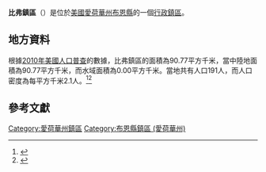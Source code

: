 {{noteTA
|G1=USState
|G2=地名
|G3=Unit
}}
{{Infobox settlement
|official_name            = 比弗鎮區
|native_name = Beaver Township
|settlement_type          = [[行政鎮區|行政鎮區]]
|image_skyline            = 
|imagesize                = 
|image_map                = Map highlighting Beaver Township, Boone County, Iowa.svg
|mapsize                  = 250px
|pushpin_map  =USA Iowa
|pushpin_label = 比弗鎮區
|pushpin_label_position   = top
|pushpin_map_caption      = 比弗鎮區在愛荷華州的位置
|subdivision_type         = [[世界政區索引|國家]]
|subdivision_type1        = [[美国州份|州份]]
|subdivision_type2        = [[愛荷華州行政区划|縣]]
|subdivision_name         = [[美国|美国]]
|subdivision_name1        = [[愛荷華州|愛荷華州]]
|subdivision_name2        = [[布恩縣_(愛荷華州)|布恩縣]]
|elevation_ft             = 1001
|elevation_m              = 305
|timezone                 = [[北美中部時區|北美中部時區]]
|area_total_km2           = 90.77
|area_land_km2            = 90.77
|area_water_km2           = 0.00
|area_total_sq_mi         = 
|area_land_sq_mi          = 
|area_water_sq_mi         = 
|population_as_of         = [[2010年美國人口普查|2010]]
|population_footnotes     = 
|population_total         = 191
|population_density_km2   = auto
|population_density_sq_mi = auto
|utc_offset               = -6
|coordinates              = {{coord|41|59|26|N|94|06|28|W|type:city_region:US-AL_source:GNS-enwiki|display=inline,title}}
| coor_pinpoint           = 
| coordinates_footnotes   = 
|timezone_DST             = CDT
|utc_offset_DST           = -5
|postal_code_type         = [[美國郵區編號|郵區編號]]
|postal_code              = 
|area_code                = {{link-en|电话区号515|Area code 515|515}}
|blank_name = [[地名信息系统|GNIS ID]]
|blank_info = 467422
}}
'''比弗鎮區'''（{{lang-en|Beaver Township}}）是位於[[美國|美國]][[愛荷華州|愛荷華州]][[布恩縣_(愛荷華州)|布恩縣]]的一個[[行政鎮區|行政鎮區]]。

== 地方資料 ==
根據[[2010年美國人口普查|2010年美國人口普查]]的數據，比弗鎮區的面積為90.77平方千米，當中陸地面積為90.77平方千米，而水域面積為0.00平方千米。當地共有人口191人，而人口密度為每平方千米2.1人。<ref name="GR8">{{cite web|url=http://factfinder2.census.gov|publisher=[[美国人口调查局|美国人口调查局]]|accessdate=2011-05-14|title=American FactFinder|archive-date=2013-09-11|archive-url=https://web.archive.org/web/20130911234518/http://factfinder2.census.gov/|dead-url=no}}</ref><ref>{{cite web|url=https://www.citypopulation.de/en/usa/iowa/admin/|title=USA: Iowa (Counties and Townships) - City Population}}</ref>

== 參考文獻 ==
{{reflist}}

{{布恩縣 (愛荷華州)}}

{{DEFAULTSORT:Beaver Township}}
[[Category:愛荷華州鎮區|Category:愛荷華州鎮區]]
[[Category:布恩縣鎮區_(愛荷華州)|Category:布恩縣鎮區 (愛荷華州)]]

{{Iowa-geo-stub}}